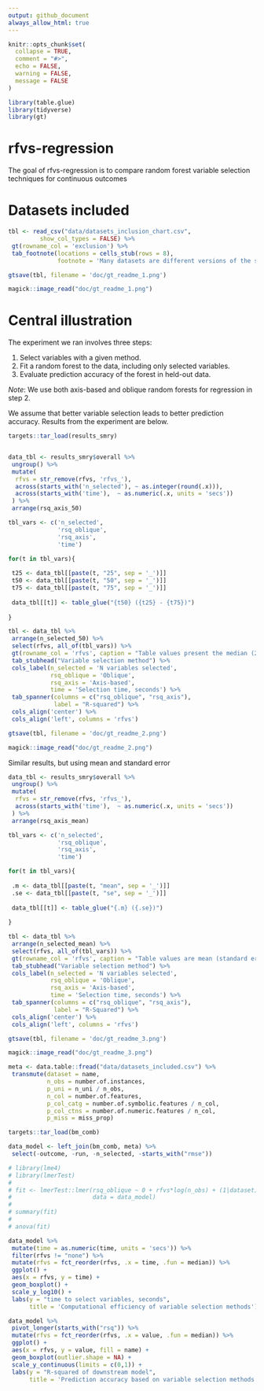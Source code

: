 ```yaml
---
output: github_document
always_allow_html: true
---
```


<!-- README.md is generated from README.Rmd. Please edit that file -->

```r
knitr::opts_chunk$set(
  collapse = TRUE,
  comment = "#>",
  echo = FALSE,
  warning = FALSE,
  message = FALSE
)

library(table.glue)
library(tidyverse)
library(gt)

```

# rfvs-regression

<!-- badges: start -->
<!-- badges: end -->

The goal of rfvs-regression is to compare random forest variable selection techniques for continuous outcomes

# Datasets included

```r

tbl <- read_csv("data/datasets_inclusion_chart.csv", 
         show_col_types = FALSE) %>% 
 gt(rowname_col = 'exclusion') %>% 
 tab_footnote(locations = cells_stub(rows = 8), 
              footnote = 'Many datasets are different versions of the same data')

gtsave(tbl, filename = 'doc/gt_readme_1.png')

magick::image_read("doc/gt_readme_1.png")

```

# Central illustration

The experiment we ran involves three steps:

1. Select variables with a given method.
1. Fit a random forest to the data, including only selected variables.
1. Evaluate prediction accuracy of the forest in held-out data.

*Note*: We use both axis-based and oblique random forests for regression in step 2. 

We assume that better variable selection leads to better prediction accuracy. Results from the experiment are below.

```r

targets::tar_load(results_smry)


data_tbl <- results_smry$overall %>% 
 ungroup() %>% 
 mutate(
  rfvs = str_remove(rfvs, 'rfvs_'),
  across(starts_with('n_selected'), ~ as.integer(round(.x))),
  across(starts_with('time'),  ~ as.numeric(.x, units = 'secs'))
 ) %>% 
 arrange(rsq_axis_50)

tbl_vars <- c('n_selected',
              'rsq_oblique', 
              'rsq_axis',
              'time')

for(t in tbl_vars){
 
 t25 <- data_tbl[[paste(t, "25", sep = '_')]]
 t50 <- data_tbl[[paste(t, "50", sep = '_')]]
 t75 <- data_tbl[[paste(t, "75", sep = '_')]]
 
 data_tbl[[t]] <- table_glue("{t50} ({t25} - {t75})")
 
}

tbl <- data_tbl %>% 
 arrange(n_selected_50) %>% 
 select(rfvs, all_of(tbl_vars)) %>% 
 gt(rowname_col = 'rfvs', caption = "Table values present the median (25th percentile, 75th percentile).") %>% 
 tab_stubhead("Variable selection method") %>% 
 cols_label(n_selected = 'N variables selected',
            rsq_oblique = 'Oblique',
            rsq_axis = 'Axis-based',
            time = 'Selection time, seconds') %>% 
 tab_spanner(columns = c("rsq_oblique", "rsq_axis"), 
             label = "R-squared") %>% 
 cols_align('center') %>% 
 cols_align('left', columns = 'rfvs')

gtsave(tbl, filename = 'doc/gt_readme_2.png')

magick::image_read("doc/gt_readme_2.png")

```


Similar results, but using mean and standard error

```r

data_tbl <- results_smry$overall %>% 
 ungroup() %>% 
 mutate(
  rfvs = str_remove(rfvs, 'rfvs_'),
  across(starts_with('time'),  ~ as.numeric(.x, units = 'secs'))
 ) %>% 
 arrange(rsq_axis_mean)

tbl_vars <- c('n_selected',
              'rsq_oblique', 
              'rsq_axis',
              'time')

for(t in tbl_vars){
 
 .m <- data_tbl[[paste(t, "mean", sep = '_')]]
 .se <- data_tbl[[paste(t, "se", sep = '_')]]
 
 data_tbl[[t]] <- table_glue("{.m} ({.se})")
 
}

tbl <- data_tbl %>% 
 arrange(n_selected_mean) %>% 
 select(rfvs, all_of(tbl_vars)) %>% 
 gt(rowname_col = 'rfvs', caption = "Table values are mean (standard error).") %>% 
 tab_stubhead("Variable selection method") %>% 
 cols_label(n_selected = 'N variables selected',
            rsq_oblique = 'Oblique',
            rsq_axis = 'Axis-based',
            time = 'Selection time, seconds') %>% 
 tab_spanner(columns = c("rsq_oblique", "rsq_axis"), 
             label = "R-Squared") %>% 
 cols_align('center') %>% 
 cols_align('left', columns = 'rfvs')

gtsave(tbl, filename = 'doc/gt_readme_3.png')

magick::image_read("doc/gt_readme_3.png")

```


```r

meta <- data.table::fread("data/datasets_included.csv") %>% 
 transmute(dataset = name, 
           n_obs = number.of.instances,
           p_uni = n_uni / n_obs, 
           n_col = number.of.features, 
           p_col_catg = number.of.symbolic.features / n_col,
           p_col_ctns = number.of.numeric.features / n_col,
           p_miss = miss_prop)

targets::tar_load(bm_comb)

data_model <- left_join(bm_comb, meta) %>% 
 select(-outcome, -run, -n_selected, -starts_with("rmse"))

# library(lme4)
# library(lmerTest)
# 
# fit <- lmerTest::lmer(rsq_oblique ~ 0 + rfvs*log(n_obs) + (1|dataset), 
#                       data = data_model)
# 
# summary(fit)
# 
# anova(fit)

data_model %>% 
 mutate(time = as.numeric(time, units = 'secs')) %>% 
 filter(rfvs != "none") %>% 
 mutate(rfvs = fct_reorder(rfvs, .x = time, .fun = median)) %>% 
 ggplot() + 
 aes(x = rfvs, y = time) + 
 geom_boxplot() + 
 scale_y_log10() + 
 labs(y = "time to select variables, seconds",
      title = 'Computational efficiency of variable selection methods')

```



```r

data_model %>%
 pivot_longer(starts_with("rsq")) %>% 
 mutate(rfvs = fct_reorder(rfvs, .x = value, .fun = median)) %>% 
 ggplot() + 
 aes(x = rfvs, y = value, fill = name) + 
 geom_boxplot(outlier.shape = NA) + 
 scale_y_continuous(limits = c(0,1)) +
 labs(y = "R-squared of downstream model",
      title = 'Prediction accuracy based on variable selection methods')

```

